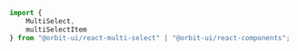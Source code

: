 ```javascript dark
import {
    MultiSelect,
    multiSelectItem
} from "@orbit-ui/react-multi-select" | "@orbit-ui/react-components";
```
